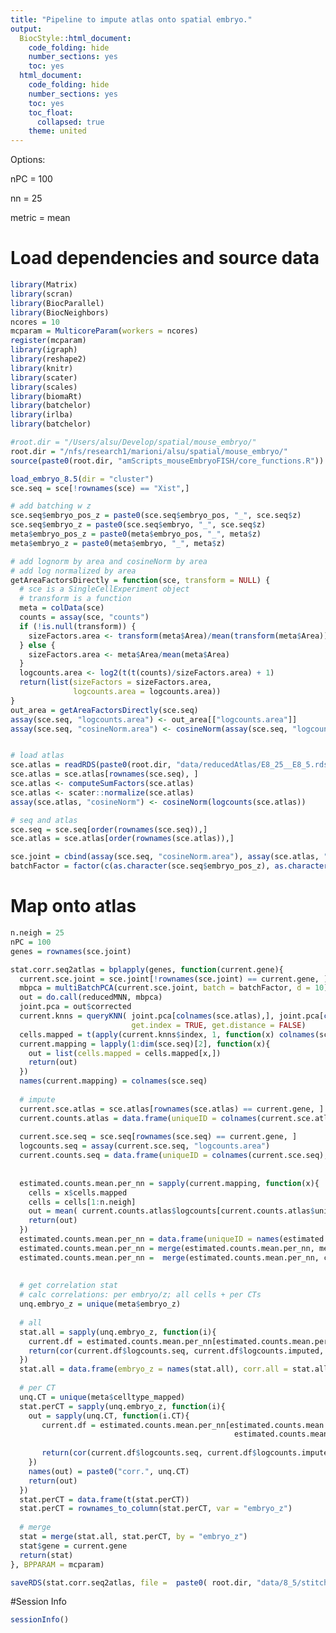 ```yaml
---
title: "Pipeline to impute atlas onto spatial embryo."
output:
  BiocStyle::html_document:
    code_folding: hide
    number_sections: yes
    toc: yes  
  html_document:
    code_folding: hide
    number_sections: yes
    toc: yes
    toc_float:
      collapsed: true
    theme: united
---
```


Options:

nPC = 100

nn = 25

metric = mean

# Load dependencies and source data

```r

library(Matrix)
library(scran)
library(BiocParallel)
library(BiocNeighbors)
ncores = 10
mcparam = MulticoreParam(workers = ncores)
register(mcparam)
library(igraph)
library(reshape2)
library(knitr)
library(scater)
library(scales)
library(biomaRt)
library(batchelor)
library(irlba)
library(batchelor)

#root.dir = "/Users/alsu/Develop/spatial/mouse_embryo/"
root.dir = "/nfs/research1/marioni/alsu/spatial/mouse_embryo/"
source(paste0(root.dir, "amScripts_mouseEmbryoFISH/core_functions.R"))

load_embryo_8.5(dir = "cluster")
sce.seq = sce[!rownames(sce) == "Xist",]

# add batching w z
sce.seq$embryo_pos_z = paste0(sce.seq$embryo_pos, "_", sce.seq$z)
sce.seq$embryo_z = paste0(sce.seq$embryo, "_", sce.seq$z)
meta$embryo_pos_z = paste0(meta$embryo_pos, "_", meta$z)
meta$embryo_z = paste0(meta$embryo, "_", meta$z)

# add lognorm by area and cosineNorm by area
# add log normalized by area
getAreaFactorsDirectly = function(sce, transform = NULL) {
  # sce is a SingleCellExperiment object
  # transform is a function
  meta = colData(sce)
  counts = assay(sce, "counts")
  if (!is.null(transform)) {
    sizeFactors.area <- transform(meta$Area)/mean(transform(meta$Area))
  } else {
    sizeFactors.area <- meta$Area/mean(meta$Area)
  }
  logcounts.area <- log2(t(t(counts)/sizeFactors.area) + 1)
  return(list(sizeFactors = sizeFactors.area,
              logcounts.area = logcounts.area))
}
out_area = getAreaFactorsDirectly(sce.seq)
assay(sce.seq, "logcounts.area") <- out_area[["logcounts.area"]]
assay(sce.seq, "cosineNorm.area") <- cosineNorm(assay(sce.seq, "logcounts.area"))


# load atlas 
sce.atlas = readRDS(paste0(root.dir, "data/reducedAtlas/E8_25__E8_5.rds"))
sce.atlas = sce.atlas[rownames(sce.seq), ]
sce.atlas <- computeSumFactors(sce.atlas)
sce.atlas <- scater::normalize(sce.atlas)
assay(sce.atlas, "cosineNorm") <- cosineNorm(logcounts(sce.atlas))

# seq and atlas
sce.seq = sce.seq[order(rownames(sce.seq)),]
sce.atlas = sce.atlas[order(rownames(sce.atlas)),]

sce.joint = cbind(assay(sce.seq, "cosineNorm.area"), assay(sce.atlas, "cosineNorm"))
batchFactor = factor(c(as.character(sce.seq$embryo_pos_z), as.character(sce.atlas$sample)))


```

# Map onto atlas

```r

n.neigh = 25
nPC = 100
genes = rownames(sce.joint)

stat.corr.seq2atlas = bplapply(genes, function(current.gene){
  current.sce.joint = sce.joint[!rownames(sce.joint) == current.gene, ]
  mbpca = multiBatchPCA(current.sce.joint, batch = batchFactor, d = 10)
  out = do.call(reducedMNN, mbpca)
  joint.pca = out$corrected
  current.knns = queryKNN( joint.pca[colnames(sce.atlas),], joint.pca[colnames(sce.seq),], k = 50, 
                           get.index = TRUE, get.distance = FALSE)
  cells.mapped = t(apply(current.knns$index, 1, function(x) colnames(sce.atlas)[x]))
  current.mapping = lapply(1:dim(sce.seq)[2], function(x){
    out = list(cells.mapped = cells.mapped[x,])
    return(out)
  })
  names(current.mapping) = colnames(sce.seq)
  
  # impute
  current.sce.atlas = sce.atlas[rownames(sce.atlas) == current.gene, ]
  current.counts.atlas = data.frame(uniqueID = colnames(current.sce.atlas), logcounts = as.numeric( logcounts(current.sce.atlas )))
  
  current.sce.seq = sce.seq[rownames(sce.seq) == current.gene, ]
  logcounts.seq = assay(current.sce.seq, "logcounts.area")
  current.counts.seq = data.frame(uniqueID = colnames(current.sce.seq), logcounts.seq = as.numeric( logcounts.seq ))
  
  
  estimated.counts.mean.per_nn = sapply(current.mapping, function(x){
    cells = x$cells.mapped
    cells = cells[1:n.neigh]
    out = mean( current.counts.atlas$logcounts[current.counts.atlas$uniqueID %in% cells])
    return(out) 
  })
  estimated.counts.mean.per_nn = data.frame(uniqueID = names(estimated.counts.mean.per_nn), logcounts.imputed = estimated.counts.mean.per_nn)
  estimated.counts.mean.per_nn = merge(estimated.counts.mean.per_nn, meta, all.x = T)
  estimated.counts.mean.per_nn =  merge(estimated.counts.mean.per_nn, current.counts.seq, all.x = T)
    
  
  # get correlation stat
  # calc correlations: per embryo/z; all cells + per CTs
  unq.embryo_z = unique(meta$embryo_z)
  
  # all
  stat.all = sapply(unq.embryo_z, function(i){
    current.df = estimated.counts.mean.per_nn[estimated.counts.mean.per_nn$embryo_z == i,]
    return(cor(current.df$logcounts.seq, current.df$logcounts.imputed, method = "pearson"))
  })
  stat.all = data.frame(embryo_z = names(stat.all), corr.all = stat.all)
  
  # per CT
  unq.CT = unique(meta$celltype_mapped)
  stat.perCT = sapply(unq.embryo_z, function(i){
    out = sapply(unq.CT, function(i.CT){
       current.df = estimated.counts.mean.per_nn[estimated.counts.mean.per_nn$embryo_z == i & 
                                                  estimated.counts.mean.per_nn$celltype_mapped == i.CT,]
  
       return(cor(current.df$logcounts.seq, current.df$logcounts.imputed, method = "pearson"))
    })
    names(out) = paste0("corr.", unq.CT)
    return(out)
  })
  stat.perCT = data.frame(t(stat.perCT))
  stat.perCT = rownames_to_column(stat.perCT, var = "embryo_z")
  
  # merge
  stat = merge(stat.all, stat.perCT, by = "embryo_z")
  stat$gene = current.gene
  return(stat)
}, BPPARAM = mcparam)

saveRDS(stat.corr.seq2atlas, file =  paste0( root.dir, "data/8_5/stitching/stat_corr_seq2atlas.rds"))


```

#Session Info

```r

sessionInfo()

```
